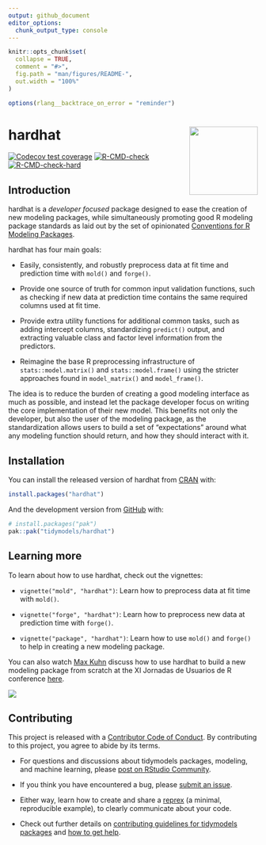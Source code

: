 ```yaml
---
output: github_document
editor_options: 
  chunk_output_type: console
---
```


<!-- README.md is generated from README.Rmd. Please edit that file -->

```r
knitr::opts_chunk$set(
  collapse = TRUE,
  comment = "#>",
  fig.path = "man/figures/README-",
  out.width = "100%"
)

options(rlang__backtrace_on_error = "reminder")
```

# hardhat <a href="https://hardhat.tidymodels.org"><img src="man/figures/logo.png" align="right" height="138"/></a>

<!-- badges: start -->

[![Codecov test coverage](https://codecov.io/gh/tidymodels/hardhat/branch/main/graph/badge.svg)](https://app.codecov.io/gh/tidymodels/hardhat?branch=main)
[![R-CMD-check](https://github.com/tidymodels/hardhat/actions/workflows/R-CMD-check.yaml/badge.svg)](https://github.com/tidymodels/hardhat/actions/workflows/R-CMD-check.yaml)
[![R-CMD-check-hard](https://github.com/tidymodels/hardhat/actions/workflows/R-CMD-check-hard.yaml/badge.svg)](https://github.com/tidymodels/hardhat/actions/workflows/R-CMD-check-hard.yaml)
<!-- badges: end -->

## Introduction

hardhat is a *developer focused* package designed to ease the creation of new modeling packages, while simultaneously promoting good R modeling package standards as laid out by the set of opinionated [Conventions for R Modeling Packages](https://tidymodels.github.io/model-implementation-principles/).

hardhat has four main goals:

-   Easily, consistently, and robustly preprocess data at fit time and prediction time with `mold()` and `forge()`.

-   Provide one source of truth for common input validation functions, such as checking if new data at prediction time contains the same required columns used at fit time.

-   Provide extra utility functions for additional common tasks, such as adding intercept columns, standardizing `predict()` output, and extracting valuable class and factor level information from the predictors.

-   Reimagine the base R preprocessing infrastructure of `stats::model.matrix()` and `stats::model.frame()` using the stricter approaches found in `model_matrix()` and `model_frame()`.

The idea is to reduce the burden of creating a good modeling interface as much as possible, and instead let the package developer focus on writing the core implementation of their new model.
This benefits not only the developer, but also the user of the modeling package, as the standardization allows users to build a set of "expectations" around what any modeling function should return, and how they should interact with it.

## Installation

You can install the released version of hardhat from [CRAN](https://CRAN.R-project.org) with:

``` r
install.packages("hardhat")
```

And the development version from [GitHub](https://github.com/) with:

``` r
# install.packages("pak")
pak::pak("tidymodels/hardhat")
```

## Learning more

To learn about how to use hardhat, check out the vignettes:

-   `vignette("mold", "hardhat")`: Learn how to preprocess data at fit time with `mold()`.

-   `vignette("forge", "hardhat")`: Learn how to preprocess new data at prediction time with `forge()`.

-   `vignette("package", "hardhat")`: Learn how to use `mold()` and `forge()` to help in creating a new modeling package.

You can also watch [Max Kuhn](https://github.com/topepo) discuss how to use hardhat to build a new modeling package from scratch at the XI Jornadas de Usuarios de R conference [here](https://canal.uned.es/video/5dd25b9f5578f275e407dd88).

[![](https://i.imgur.com/XKIZfWd.png)](https://canal.uned.es/video/5dd25b9f5578f275e407dd88)

## Contributing

This project is released with a [Contributor Code of Conduct](https://contributor-covenant.org/version/2/0/CODE_OF_CONDUCT.html).
By contributing to this project, you agree to abide by its terms.

-   For questions and discussions about tidymodels packages, modeling, and machine learning, please [post on RStudio Community](https://forum.posit.co/new-topic?category_id=15&tags=tidymodels,question).

-   If you think you have encountered a bug, please [submit an issue](https://github.com/tidymodels/hardhat/issues).

-   Either way, learn how to create and share a [reprex](https://reprex.tidyverse.org/articles/articles/learn-reprex.html) (a minimal, reproducible example), to clearly communicate about your code.

-   Check out further details on [contributing guidelines for tidymodels packages](https://www.tidymodels.org/contribute/) and [how to get help](https://www.tidymodels.org/help/).
